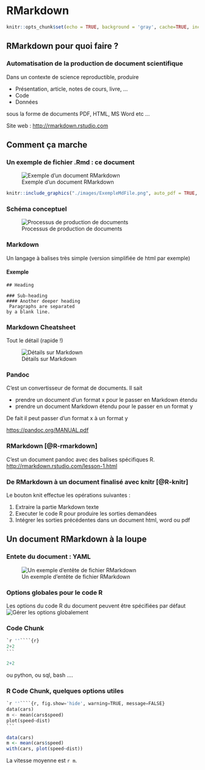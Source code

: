# RMarkdown {#rmarkdown}

```r
knitr::opts_chunk$set(echo = TRUE, background = 'gray', cache=TRUE, include=TRUE, eval=TRUE)
```

##  RMarkdown pour quoi faire ? {#pourquoi}

### Automatisation de la production de document scientifique

Dans un contexte de science reproductible, produire

  - Présentation, article, notes de cours, livre, ...
  - Code
  - Données

sous la forme de documents PDF, HTML, MS Word etc ... 

Site web : <http://rmarkdown.rstudio.com>


## Comment ça marche

### Un exemple de fichier .Rmd : ce document {.smaller}

![Exemple d'un document RMarkdown](./images/ExempleMdFile.png)

```r
knitr::include_graphics("./images/ExempleMdFile.png", auto_pdf = TRUE, dpi = NA)
```


### Schéma conceptuel 

![Processus de production de documents](./images/RMarkdownFlow.png)
  
### Markdown 
Un langage à balises très simple (version simplifiée de html par exemple)

#### Exemple
```
## Heading

### Sub-heading
#### Another deeper heading
 Paragraphs are separated
by a blank line.
```
### Markdown Cheatsheet
Tout le détail (rapide !) 

![Détails sur Markdown](./images/RMarkdownF2.png)

### Pandoc
C'est un convertisseur de format de documents. Il sait 

- prendre un document d'un format x pour le passer en Markdown étendu
- prendre un document Markdown étendu pour le passer en un format y

De fait il peut passer d'un format x à un format y

<https://pandoc.org/MANUAL.pdf>

### RMarkdown [@R-rmarkdown]

C'est un document pandoc avec des balises spécifiques R. 
<http://rmarkdown.rstudio.com/lesson-1.html>


### De RMarkdown à un document finalisé avec knitr [@R-knitr]

Le bouton knit effectue les opérations suivantes :

  1. Extraire la partie Markdown texte
  2. Executer le code R pour produire les sorties demandées
  3. Intégrer les sorties précédentes dans un document html, word ou pdf


## Un document RMarkdown à la loupe

### Entete du document : YAML 

![Un exemple d'entête de fichier RMarkdown](./images/HeaderYAML.png)

### Options globales pour le code R

Les options du code R du document peuvent être spécifiées par défaut 
![Gérer les options globalement](./images/GlobalOptions.png)


### Code Chunk 
````python
`r ''````{r}
2+2
```
````

```r
2+2
```

ou python, ou sql, bash ....

### R Code Chunk, quelques options utiles 


````python
`r ''````{r, fig.show='hide', warning=TRUE, message=FALSE}
data(cars)
m <- mean(cars$speed)
plot(speed~dist)
```
````

```r
data(cars)
m <- mean(cars$speed)
with(cars, plot(speed~dist))
```




La vitesse moyenne est `r m`. 



